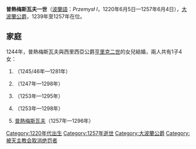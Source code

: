 {{Multiple issues|
{{Expand language|1=en|time=2020-12-30T09:06:58+00:00}}
{{Unreferenced|time=2020-12-30T09:06:58+00:00}}
}}
{{Infobox noble
| name         = 普熱梅斯瓦夫一世
| title        = 大波蘭公爵
| image        = Przemysł I seal 1252.PNG
| image_size   = 270px
| birth_date   = {{birth date|1220|6|5|df=y}}
| birth_place  = [[切布尼察|切布尼察]]
| death_date   = {{death date|1257|6|4|df=y}}
| death_place  = [[波茲南|波茲南]]
| burial_place = [[圣伯多禄圣保禄圣殿总主教座堂|波茲南主教座堂]]
| noble family = [[皮雅斯特王朝|皮雅斯特王朝]]
| father       = [[瓦迪斯瓦夫·歐登尼采|瓦迪斯瓦夫·歐登尼采]]
| mother       = 雅德薇加
}}

'''普熱梅斯瓦夫一世'''（[[波蘭語|波蘭語]]：''Przemysł I''，1220年6月5日—1257年6月4日），[[大波蘭公爵|大波蘭公爵]]，1239年至1257年在位。

== 家庭 ==
1244年，普熱梅斯瓦夫與西里西亞公爵[[亨里克二世_(西里西亞)|亨里克二世]]的女兒{{le|艾絲別塔·沃克瓦夫斯卡|Elisabeth of Wrocław|艾絲別塔}}結婚，兩人共有1子4女：
# {{le|康斯坦察·普熱梅斯沃芙娜|Constance of Greater Poland|康斯坦察}}（1245/46年—1281年）
# {{le|歐芙洛齊娜·普熱梅斯沃芙娜|Euphrosyne of Greater Poland|歐芙洛齊娜}}（1247年—1298年）
# {{le|安娜·普熱梅斯沃芙娜|Anna of Greater Poland|安娜}}（1253年—1295年）
# {{le|歐菲米亞·普熱梅斯沃芙娜|Euphemia of Greater Poland (1253–1298)|歐菲米亞}}（1253年—1298年）
# [[普熱梅斯瓦夫二世|普熱梅斯瓦夫]]（1257年—1296年）

[[Category:1220年代出生|Category:1220年代出生]]
[[Category:1257年逝世|Category:1257年逝世]]
[[Category:大波蘭公爵|Category:大波蘭公爵]]
[[Category:被天主教会取消绝罚者|Category:被天主教会取消绝罚者]]